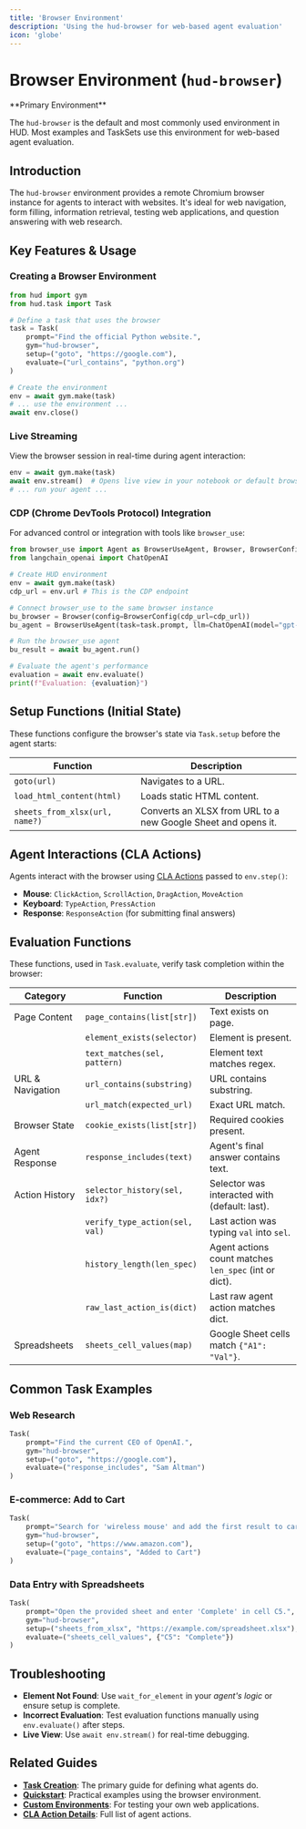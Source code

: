 ```yaml
---
title: 'Browser Environment'
description: 'Using the hud-browser for web-based agent evaluation'
icon: 'globe'
---
```


# Browser Environment (`hud-browser`)

<Info>
**Primary Environment**

The `hud-browser` is the default and most commonly used environment in HUD. Most examples and TaskSets use this environment for web-based agent evaluation.
</Info>

## Introduction

The `hud-browser` environment provides a remote Chromium browser instance for agents to interact with websites. It's ideal for web navigation, form filling, information retrieval, testing web applications, and question answering with web research.

## Key Features & Usage

### Creating a Browser Environment

```python
from hud import gym
from hud.task import Task

# Define a task that uses the browser
task = Task(
    prompt="Find the official Python website.",
    gym="hud-browser",
    setup=("goto", "https://google.com"),
    evaluate=("url_contains", "python.org")
)

# Create the environment
env = await gym.make(task)
# ... use the environment ...
await env.close()
```

### Live Streaming
View the browser session in real-time during agent interaction:

```python
env = await gym.make(task)
await env.stream()  # Opens live view in your notebook or default browser
# ... run your agent ...
```

### CDP (Chrome DevTools Protocol) Integration
For advanced control or integration with tools like `browser_use`:

```python
from browser_use import Agent as BrowserUseAgent, Browser, BrowserConfig
from langchain_openai import ChatOpenAI

# Create HUD environment
env = await gym.make(task) 
cdp_url = env.url # This is the CDP endpoint

# Connect browser_use to the same browser instance
bu_browser = Browser(config=BrowserConfig(cdp_url=cdp_url))
bu_agent = BrowserUseAgent(task=task.prompt, llm=ChatOpenAI(model="gpt-4o"), browser=bu_browser)

# Run the browser_use agent
bu_result = await bu_agent.run()

# Evaluate the agent's performance
evaluation = await env.evaluate()
print(f"Evaluation: {evaluation}")
```

## Setup Functions (Initial State)

These functions configure the browser's state via `Task.setup` before the agent starts:

| Function                     | Description                                                                 |
| ---------------------------- | --------------------------------------------------------------------------- |
| `goto(url)`                  | Navigates to a URL.                                                         |
| `load_html_content(html)`    | Loads static HTML content.                                                  |
| `sheets_from_xlsx(url, name?)` | Converts an XLSX from URL to a new Google Sheet and opens it.             |

## Agent Interactions (CLA Actions)

Agents interact with the browser using [CLA Actions](../advanced/cla-details.mdx) passed to `env.step()`:

- **Mouse**: `ClickAction`, `ScrollAction`, `DragAction`, `MoveAction`
- **Keyboard**: `TypeAction`, `PressAction`
- **Response**: `ResponseAction` (for submitting final answers)

## Evaluation Functions

These functions, used in `Task.evaluate`, verify task completion within the browser:

| Category         | Function                        | Description                                                      |
| ---------------- | ------------------------------- | ---------------------------------------------------------------- |
| Page Content     | `page_contains(list[str])`      | Text exists on page.                                             |
|                  | `element_exists(selector)`      | Element is present.                                              |
|                  | `text_matches(sel, pattern)`    | Element text matches regex.                                      |
| URL & Navigation | `url_contains(substring)`       | URL contains substring.                                          |
|                  | `url_match(expected_url)`       | Exact URL match.                                                 |
| Browser State    | `cookie_exists(list[str])`      | Required cookies present.                                        |
| Agent Response   | `response_includes(text)`       | Agent's final answer contains text.                               |
| Action History   | `selector_history(sel, idx?)`   | Selector was interacted with (default: last).                    |
|                  | `verify_type_action(sel, val)`  | Last action was typing `val` into `sel`.                         |
|                  | `history_length(len_spec)`      | Agent actions count matches `len_spec` (int or dict).            |
|                  | `raw_last_action_is(dict)`      | Last raw agent action matches dict.                              |
| Spreadsheets     | `sheets_cell_values(map)`       | Google Sheet cells match `{"A1": "Val"}`.                        |


## Common Task Examples

### Web Research
```python
Task(
    prompt="Find the current CEO of OpenAI.",
    gym="hud-browser",
    setup=("goto", "https://google.com"),
    evaluate=("response_includes", "Sam Altman")
)
```

### E-commerce: Add to Cart
```python
Task(
    prompt="Search for 'wireless mouse' and add the first result to cart.",
    gym="hud-browser",
    setup=("goto", "https://www.amazon.com"),
    evaluate=("page_contains", "Added to Cart")
)
```

### Data Entry with Spreadsheets
```python
Task(
    prompt="Open the provided sheet and enter 'Complete' in cell C5.",
    gym="hud-browser",
    setup=("sheets_from_xlsx", "https://example.com/spreadsheet.xlsx"),
    evaluate=("sheets_cell_values", {"C5": "Complete"})
)
```

## Troubleshooting

- **Element Not Found**: Use `wait_for_element` in your *agent's logic* or ensure setup is complete.
- **Incorrect Evaluation**: Test evaluation functions manually using `env.evaluate()` after steps.
- **Live View**: Use `await env.stream()` for real-time debugging.

## Related Guides

- **[Task Creation](/task-creation)**: The primary guide for defining what agents do.
- **[Quickstart](/quickstart)**: Practical examples using the browser environment.
- **[Custom Environments](/environments/custom)**: For testing your own web applications.
- **[CLA Action Details](/advanced/cla-details)**: Full list of agent actions.